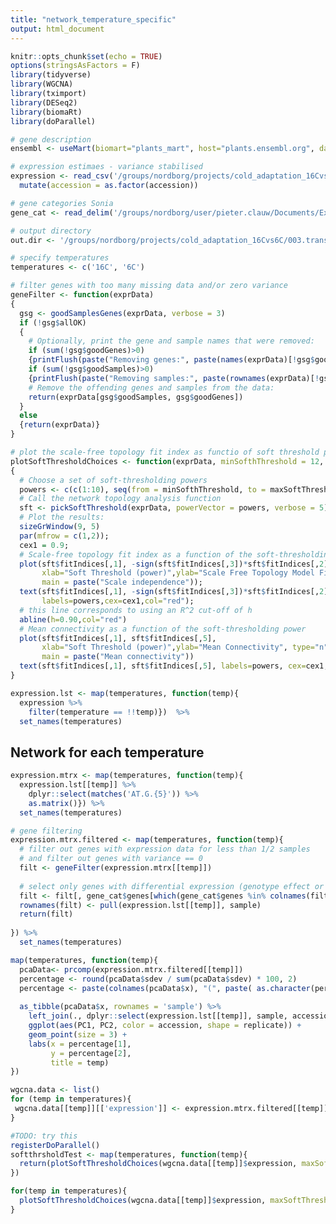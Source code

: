 ```yaml
---
title: "network_temperature_specific"
output: html_document
---
```


```r
knitr::opts_chunk$set(echo = TRUE)
options(stringsAsFactors = F)
library(tidyverse)
library(WGCNA)
library(tximport)
library(DESeq2)
library(biomaRt)
library(doParallel)
```

```r
# gene description
ensembl <- useMart(biomart="plants_mart", host="plants.ensembl.org", dataset="athaliana_eg_gene")

# expression estimaes - variance stabilised
expression <- read_csv('/groups/nordborg/projects/cold_adaptation_16Cvs6C/003.transcriptome/001.8accessions/001.transcript_quantification/transcriptCounts_varianceStabilised.csv') %>%
  mutate(accession = as.factor(accession))

# gene categories Sonia
gene_cat <- read_delim('/groups/nordborg/user/pieter.clauw/Documents/Experiments/UltimateQandD/Results/Transcriptome/diffExpr_Sonia/Category_genes.txt', delim = '\t')

# output directory
out.dir <- '/groups/nordborg/projects/cold_adaptation_16Cvs6C/003.transcriptome/001.8accessions/003.coExpression/003.results/'

# specify temperatures
temperatures <- c('16C', '6C')

```
```r
# filter genes with too many missing data and/or zero variance
geneFilter <- function(exprData)
{
  gsg <- goodSamplesGenes(exprData, verbose = 3)
  if (!gsg$allOK)
  {
    # Optionally, print the gene and sample names that were removed:
    if (sum(!gsg$goodGenes)>0)
    {printFlush(paste("Removing genes:", paste(names(exprData)[!gsg$goodGenes], collapse = ", ")))}
    if (sum(!gsg$goodSamples)>0)
    {printFlush(paste("Removing samples:", paste(rownames(exprData)[!gsg$goodSamples], collapse = ", ")))}
    # Remove the offending genes and samples from the data:
    return(exprData[gsg$goodSamples, gsg$goodGenes])
  }
  else
  {return(exprData)}
}

# plot the scale-free topology fit index as functio of soft threshold power
plotSoftThresholdChoices <- function(exprData, minSofthThreshold = 12, maxSoftThreshold = 20, steps = 2)
{
  # Choose a set of soft-thresholding powers
  powers <- c(c(1:10), seq(from = minSofthThreshold, to = maxSoftThreshold, by = steps))
  # Call the network topology analysis function
  sft <- pickSoftThreshold(exprData, powerVector = powers, verbose = 5)
  # Plot the results:
  sizeGrWindow(9, 5)
  par(mfrow = c(1,2));
  cex1 = 0.9;
  # Scale-free topology fit index as a function of the soft-thresholding power
  plot(sft$fitIndices[,1], -sign(sft$fitIndices[,3])*sft$fitIndices[,2],
       xlab="Soft Threshold (power)",ylab="Scale Free Topology Model Fit,signed R^2",type="n",
       main = paste("Scale independence"));
  text(sft$fitIndices[,1], -sign(sft$fitIndices[,3])*sft$fitIndices[,2],
       labels=powers,cex=cex1,col="red");
  # this line corresponds to using an R^2 cut-off of h
  abline(h=0.90,col="red")
  # Mean connectivity as a function of the soft-thresholding power
  plot(sft$fitIndices[,1], sft$fitIndices[,5],
       xlab="Soft Threshold (power)",ylab="Mean Connectivity", type="n",
       main = paste("Mean connectivity"))
  text(sft$fitIndices[,1], sft$fitIndices[,5], labels=powers, cex=cex1,col="red")
}
```

```r
expression.lst <- map(temperatures, function(temp){
  expression %>%
    filter(temperature == !!temp)})  %>%
  set_names(temperatures)

```

## Network for each temperature
```r
expression.mtrx <- map(temperatures, function(temp){
  expression.lst[[temp]] %>%
    dplyr::select(matches('AT.G.{5}')) %>%
    as.matrix()}) %>%
  set_names(temperatures)

# gene filtering
expression.mtrx.filtered <- map(temperatures, function(temp){
  # filter out genes with expression data for less than 1/2 samples
  # and filter out genes with variance == 0
  filt <- geneFilter(expression.mtrx[[temp]])
  
  # select only genes with differential expression (genotype effect or temperature effect or GxE)
  filt <- filt[, gene_cat$genes[which(gene_cat$genes %in% colnames(filt))]]
  rownames(filt) <- pull(expression.lst[[temp]], sample)
  return(filt)
  
}) %>%
  set_names(temperatures)
```
```r
map(temperatures, function(temp){
  pcaData<- prcomp(expression.mtrx.filtered[[temp]])
  percentage <- round(pcaData$sdev / sum(pcaData$sdev) * 100, 2)
  percentage <- paste(colnames(pcaData$x), "(", paste( as.character(percentage), "%", ")", sep="") )
  
  as_tibble(pcaData$x, rownames = 'sample') %>%
    left_join(., dplyr::select(expression.lst[[temp]], sample, accession, temperature, replicate), by = 'sample') %>%
    ggplot(aes(PC1, PC2, color = accession, shape = replicate)) +
    geom_point(size = 3) +
    labs(x = percentage[1],
         y = percentage[2],
         title = temp)
})

```

```r
wgcna.data <- list()
for (temp in temperatures){
 wgcna.data[[temp]][['expression']] <- expression.mtrx.filtered[[temp]] 
}
```

```r

#TODO: try this
registerDoParallel()
softthrsholdTest <- map(temperatures, function(temp){
  return(plotSoftThresholdChoices(wgcna.data[[temp]]$expression, maxSoftThreshold = 20))  
})

for(temp in temperatures){
  plotSoftThresholdChoices(wgcna.data[[temp]]$expression, maxSoftThreshold = 20)
}


```








